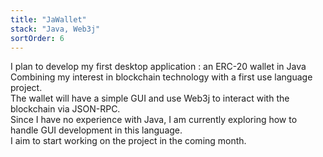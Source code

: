 ```yaml
---
title: "JaWallet"
stack: "Java, Web3j"
sortOrder: 6
---
```


I plan to develop my first desktop application : an ERC-20 wallet in Java\
Combining my interest in blockchain technology with a first use language project.\
The wallet will have a simple GUI and use Web3j to interact with the blockchain via JSON-RPC.\
Since I have no experience with Java, I am currently exploring how to handle GUI development in this language.\
I aim to start working on the project in the coming month.